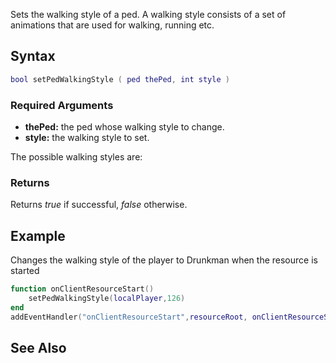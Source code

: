 
{{Server client function}}
Sets the walking style of a ped. A walking style consists of a set of animations that are used for walking, running etc.

==Syntax==
<syntaxhighlight lang="lua">bool setPedWalkingStyle ( ped thePed, int style )</syntaxhighlight>
{{OOP||[[/Ped.md|ped]]:setWalkingStyle|walkingStyle|getPedWalkingStyle}}
===Required Arguments===
*'''thePed:''' the ped whose walking style to change.
*'''style:''' the walking style to set.

The possible walking styles are:

{{Ped walking styles}}

===Returns===
Returns ''true'' if successful, ''false'' otherwise.

==Example==
<section name="Client example" class="client" show="true">
Changes the walking style of the player to Drunkman when the resource is started
<syntaxhighlight lang="lua">
function onClientResourceStart()
	setPedWalkingStyle(localPlayer,126) 
end
addEventHandler("onClientResourceStart",resourceRoot, onClientResourceStart)
</syntaxhighlight>
</section>

==See Also==
{{Ped functions}}